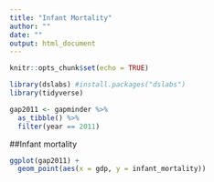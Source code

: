 ```yaml
---
title: "Infant Mortality"
author: ""
date: ""
output: html_document
---
```


```r
knitr::opts_chunk$set(echo = TRUE)
```

```r
library(dslabs) #install.packages("dslabs")
library(tidyverse)
```

```r
gap2011 <- gapminder %>% 
  as_tibble() %>% 
  filter(year == 2011)
```

##Infant mortality

```r
ggplot(gap2011) +
  geom_point(aes(x = gdp, y = infant_mortality))
```
